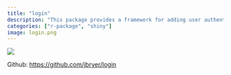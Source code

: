 ```yaml
---
title: "login"
description: "This package provides a framework for adding user authentication to Shiny applications. This is unique to other authentication frameworks such as ShinyManager and shinyauthr in that it provides tools for users to create their own accounts and reset passwords. This is particularly useful for Shiny applications used to collect data without a pre-existing user management system. User credentials are stored in any database that supports the DBI interface. Passwords are hashed using MD5 in the browser so that unencrypted passwords are never available to the Shiny server. For an extra layer of security, you can salt the password before storing it in the database. "
categories: ["r-package", "shiny"]
image: login.png
---
```


[![](https://www.r-pkg.org/badges/version/login)](https://cran.r-project.org/package=login)

Github: [https://github.com/jbryer/login](https://github.com/jbryer/login)
